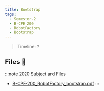 ```yaml
---
title: Bootstrap
tags:
  - Semester-2
  - B-CPE-200
  - RobotFactory
  - Bootstrap
---
```

> Timeline: ?


## Files 📂

:::note 2020 Subject and Files
- [B-CPE-200_RobotFactory_bootstrap.pdf](https://github.com/Studio-17/Epitech-Subjects/raw/main/Semester-2/B-CPE-200/RobotFactory/Bootstrap/B-CPE-200_RobotFactory_bootstrap.pdf)
:::

